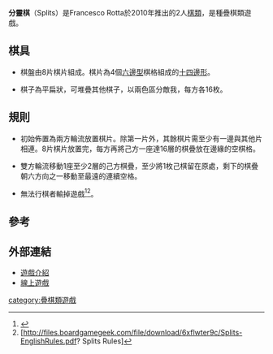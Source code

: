 '''分靈棋'''（Splits）是Francesco Rotta於2010年推出的2人[[棋類|棋類]]，是種疊棋類遊戲。
==棋具==
*棋盤由8片棋片組成。棋片為4個[[六邊形|六邊型]]棋格組成的[[十四邊形|十四邊形]]。

*棋子為平扁狀，可堆疊其他棋子，以兩色區分敵我，每方各16枚。

==規則==

*初始佈置為兩方輪流放置棋片。除第一片外，其餘棋片需至少有一邊與其他片相連。8片棋片放置完，每方再將己方一座達16層的棋疊放在邊緣的空棋格。

*雙方輪流移動1座至少2層的己方棋疊，至少將1枚己棋留在原處，剩下的棋疊朝六方向之一移動至最遠的連續空格。

*無法行棋者輸掉遊戲<ref>{{Cite web |url=http://www.boiteajeux.net/jeux/spl/spl_aide_en.php |title=How to play ? |accessdate=2011-11-27 |archive-date=2020-05-25 |archive-url=https://web.archive.org/web/20200525055202/http://www.boiteajeux.net/jeux/spl/spl_aide_en.php |dead-url=no }}</ref><ref>[http://files.boardgamegeek.com/file/download/6xflwter9c/Splits-EnglishRules.pdf? Splits Rules]{{dead link|date=2017年11月 |bot=InternetArchiveBot |fix-attempted=yes }}</ref>。

==參考==
<div class="references-small">
<references/>
</div>

==外部連結==

*[http://boardgamegeek.com/boardgame/54137/splits 遊戲介紹] {{Wayback|url=http://boardgamegeek.com/boardgame/54137/splits |date=20110116030658 }}
*[http://www.boiteajeux.net/ 線上遊戲] {{Wayback|url=http://www.boiteajeux.net/ |date=20201204020940 }}
[[category:疊棋類遊戲|category:疊棋類遊戲]]